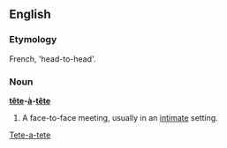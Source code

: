 ==English==

===Etymology===
French, 'head-to-head'.

===Noun===
'''[[tête]]-[[à]]-[[tête]]'''

# A face-to-face meeting, usually in an [[intimate]] setting.

[[Category:English words spelled with diacritics or ligatures|Tete-a-tete]]